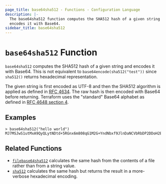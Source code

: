 ```yaml
---
page_title: base64sha512 - Functions - Configuration Language
description: |-
  The base64sha512 function computes the SHA512 hash of a given string and
  encodes it with Base64.
sidebar_title: base64sha512
---
```


# `base64sha512` Function

`base64sha512` computes the SHA512 hash of a given string and encodes it with
Base64. This is not equivalent to `base64encode(sha512("test"))` since `sha512()`
returns hexadecimal representation.

The given string is first encoded as UTF-8 and then the SHA512 algorithm is applied
as defined in [RFC 4634](https://tools.ietf.org/html/rfc4634). The raw hash is
then encoded with Base64 before returning. Terraform uses the "standard" Base64
alphabet as defined in [RFC 4648 section 4](https://tools.ietf.org/html/rfc4648#section-4).

## Examples

```
> base64sha512("hello world")
MJ7MSJwS1utMxA9QyQLytNDtd+5RGnx6m808qG1M2G+YndNbxf9JlnDaNCVbRbDP2DDoH2Bdz33FVC6TrpzXbw==
```

## Related Functions

- [`filebase64sha512`](/language/functions/filebase64sha512) calculates the same hash from
  the contents of a file rather than from a string value.
- [`sha512`](/language/functions/sha512) calculates the same hash but returns the result
  in a more-verbose hexadecimal encoding.
